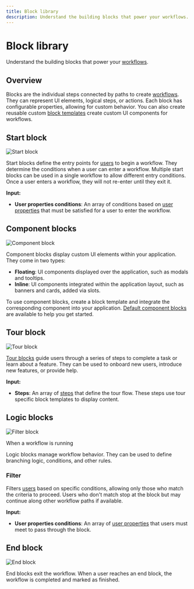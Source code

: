 ```yaml
---
title: Block library
description: Understand the building blocks that power your workflows.
---
```


# Block library

Understand the building blocks that power your [workflows](/workflows).

## Overview

Blocks are the individual steps connected by paths to create [workflows](/workflows). They can represent UI elements, logical steps, or actions. Each block has configurable properties, allowing for custom behavior. You can also create reusable custom [block templates](/blocks/templates) create custom UI components for workflows.

## Start block

![Start block](/blocks/start.png)

Start blocks define the entry points for [users](/users) to begin a workflow. They determine the conditions when a user can enter a workflow. Multiple start blocks can be used in a single workflow to allow different entry conditions. Once a user enters a workflow, they will not re-enter until they exit it.

**Input:**

- **User properties conditions**: An array of conditions based on [user properties](/workflows/configure-blocks#user-properties) that must be satisfied for a user to enter the workflow.

## Component blocks

![Component block](/blocks/component.png)

Component blocks display custom UI elements within your application. They come in two types:

- **Floating**: UI components displayed over the application, such as modals and tooltips.
- **Inline**: UI components integrated within the application layout, such as banners and cards, added via slots.

To use component blocks, create a block template and integrate the corresponding component into your application. [Default component blocks](/getting-started/quickstart#3-add-built-in-components) are available to help you get started.

## Tour block

![Tour block](/blocks/tour.png)

[Tour blocks](/tours) guide users through a series of steps to complete a task or learn about a feature. They can be used to onboard new users, introduce new features, or provide help.

**Input:**

- **Steps**: An array of [steps](/tours/tour-steps) that define the tour flow. These steps use tour specific block templates to display content.

## Logic blocks

![Filter block](/blocks/filter.png)

When a workflow is running

Logic blocks manage workflow behavior. They can be used to define branching logic, conditions, and other rules.

### Filter

Filters [users](/users) based on specific conditions, allowing only those who match the criteria to proceed. Users who don't match stop at the block but may continue along other workflow paths if available.

**Input:**

- **User properties conditions**: An array of [user properties](/workflows/configure-blocks#user-properties) that users must meet to pass through the block.

## End block

![End block](/blocks/end.png)

End blocks exit the workflow. When a user reaches an end block, the workflow is completed and marked as finished.
